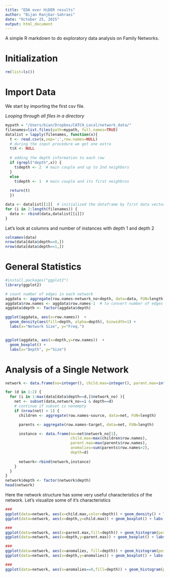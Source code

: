 ```yaml
---
title: "EDA over HiDER results"
author: "Bijan Ranjbar-Sahraei"
date: "October 25, 2015"
output: html_document
---
```


A simple R markdown to do exploratory data analysis on Family Networks.

# Initialization
```r
rm(list=ls())
```

# Import Data
We start by importing the first csv file.

*Looping through all files in a directory*
```r
mypath = "/Users/bian/Dropbox/CATCH_Local/network_data/"
filenames=list.files(path=mypath, full.names=TRUE)
datalist = lapply(filenames, function(x){
  t <- read.csv(x,sep=';',row.names=NULL)
  # during the input procedure we get one extra 
  t$X <- NULL  
  
  # adding the depth information to each row
  if (grepl("depth",x)) {
    t$depth <- 2  # main couple and up to 2nd neighbors
  }
  else
    t$depth <- 1  # main couple and its first neighbros
  
  return(t)
  })

data <- datalist[[1]]  # initialized the dataframe by first data vector
for (i in 2:length(filenames)) {
  data <- rbind(data,datalist[[i]])
}

```

Let's look at columns and number of instances with depth 1 and depth 2
```r
colnames(data)
nrow(data[data$depth==0,])
nrow(data[data$depth==1,])
```


# General Statistics
```r
#install.packages("ggplot2")
library(ggplot2)

# count number of edges in each network
aggdata <- aggregate(row.names~network_no+depth, data=data, FUN=length)
aggdata$row.names <- aggdata$row.names-1  # to convert number of edges to number of nodes (note that our network doesn't have any loop)
aggdata$depth <- factor(aggdata$depth)

ggplot(aggdata, aes(x=row.names))  + 
  geom_density(aes(fill=depth, alpha=depth), binwidth=1) + 
  labs(x="Network Size", y="Freq.")


ggplot(aggdata, aes(x=depth,y=row.names))  + 
  geom_boxplot() + 
  labs(x="Depth", y="Size")

```

# Analysis of a Single Network
```r
network <- data.frame(no=integer(), child.max=integer(), parent.max=integer(), anomalies=integer(), depth=factor())

for (d in 1:2) {
  for (i in 1:max(data[data$depth==d,]$network_no) ){
    net <- subset(data,network_no==i & depth==d)
    # continue if subset is nonempty
    if (nrow(net) > 1) {  
      children <- aggregate(row.names~source, data=net, FUN=length)

      parents <- aggregate(row.names~target, data=net, FUN=length)

      instance <- data.frame(no=net$network_no[1], 
                             child.max=max(children$row.names), 
                             parent.max=max(parents$row.names), 
                             anomalies=sum(parents$row.names>2),
                             depth=d)
    
      network<-rbind(network,instance)
    }
  }
}
network$depth <- factor(network$depth)
head(network)
```

Here the network structure has some very useful characteristics of the network. Let's visualize some of it's characteristics
```r
###
ggplot(data=network, aes(x=child.max,color=depth)) + geom_density() + labs(x="Number of Children", y="Freq.")
ggplot(data=network, aes(x=depth,y=child.max)) + geom_boxplot() + labs(x="Depth", y="Number of Children")

###
ggplot(data=network, aes(x=parent.max,fill=depth)) + geom_histogram(position="dodge") + labs(x="Number of Parents", y="Freq.")
ggplot(data=network, aes(x=depth,y=parent.max)) + geom_boxplot() + labs(x="Depth",y="Number of Parents")

###
ggplot(data=network, aes(x=anomalies, fill=depth)) + geom_histogram(position="dodge") + labs(x="Number of Anomalies.",y="Freq.")
ggplot(data=network, aes(x=depth,y=anomalies)) + geom_boxplot() + labs(x="Depth", y="Number of Anomalies.")

###
ggplot(data=network, aes(x=anomalies==0,fill=depth)) + geom_histogram(position="dodge") + labs(x="Number of Anomalies", y="Freq.")
``` 

